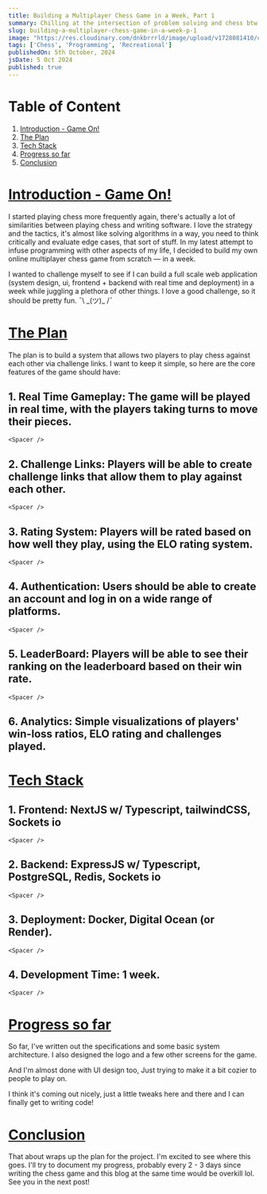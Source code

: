 ```yaml
---
title: Building a Multiplayer Chess Game in a Week, Part 1
summary: Chilling at the intersection of problem solving and chess btw.
slug: building-a-multiplayer-chess-game-in-a-week-p-1
image: "https://res.cloudinary.com/dnkbrrrld/image/upload/v1728081410/cover-chess-io_ufclvx.png"
tags: ['Chess', 'Programming', 'Recreational']
publishedOn: 5th October, 2024
jsDate: 5 Oct 2024
published: true
---
```


<HeroImage src="https://res.cloudinary.com/dnkbrrrld/image/upload/v1728081410/cover-chess-io_ufclvx.png" />

# Table of Content

1. [Introduction - Game On!](#introduction-game-on)
2. [The Plan](#the-plan)
3. [Tech Stack](#tech-stack)
4. [Progress so far](#progress-so-far)
5. [Conclusion](#conclusion)

# [Introduction - Game On!](#introduction-game-on)

I started playing chess more frequently again, there's actually a lot of
similarities between playing chess and writing software. I love the strategy and
the tactics, it's almost like solving algorithms in a way, you need to think
critically and evaluate edge cases, that sort of stuff. In my latest attempt to
infuse programming with other aspects of my life, I decided to build my own
online multiplayer chess game from scratch — in a week.

I wanted to challenge myself to see if I can build a full scale web application
(system design, ui, frontend + backend with real time and deployment) in a week
while juggling a plethora of other things. I love a good challenge, so it should
be pretty fun. ¯\\ \_(ツ)_ /¯

# [The Plan](#the-plan)

The plan is to build a system that allows two players to play chess against each
other via challenge links. I want to keep it simple, so here are the core
features of the game should have:

## 1. Real Time Gameplay: The game will be played in real time, with the players taking turns to move their pieces.

    <Spacer />

## 2. Challenge Links: Players will be able to create challenge links that allow them to play against each other.

    <Spacer />

## 3. Rating System: Players will be rated based on how well they play, using the ELO rating system.

    <Spacer />

## 4. Authentication: Users should be able to create an account and log in on a wide range of platforms.

    <Spacer />

## 5. LeaderBoard: Players will be able to see their ranking on the leaderboard based on their win rate.

    <Spacer />

## 6. Analytics: Simple visualizations of players' win-loss ratios, ELO rating and challenges played.

# [Tech Stack](#tech-stack)

## 1. Frontend: NextJS w/ Typescript, tailwindCSS, Sockets io

    <Spacer />

## 2. Backend: ExpressJS w/ Typescript, PostgreSQL, Redis, Sockets io

    <Spacer />

## 3. Deployment: Docker, Digital Ocean (or Render).

    <Spacer />

## 4. Development Time: 1 week.

    <Spacer />

# [Progress so far](#progress-so-far)

So far, I've written out the specifications and some basic system architecture.
I also designed the logo and a few other screens for the game.

<RoundedImage
src="https://res.cloudinary.com/dnkbrrrld/image/upload/v1728121137/Screenshot_551_krokod.png"
alt="Concepts" context="Here's what I came up with, I prefer the minimal one on
the right." />

And I'm almost done with UI design too, Just trying to make it a bit cozier to
people to play on.

<RoundedImage
src="https://res.cloudinary.com/dnkbrrrld/image/upload/v1728223922/ui-design_mbgr5v.png"
alt="UI"
context="I'm currently tackling UI design."
/>

I think it's coming out nicely, just a little tweaks here and there and I can
finally get to writing code!

# [Conclusion](#conclusion)

That about wraps up the plan for the project. I'm excited to see where this
goes. I'll try to document my progress, probably every 2 - 3 days since writing
the chess game and this blog at the same time would be overkill lol. See you in
the next post!

<Closing />
